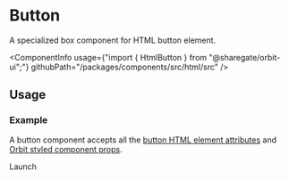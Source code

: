 
<Meta
    title="Html elements/Button"
    id="html-button"
/>

# Button

<Tagline>A specialized <Link href="?path=/docs/box--default-story">box</Link> component for HTML button element.</Tagline>

<ComponentInfo
    usage={"import { HtmlButton } from \"@sharegate/orbit-ui\";"}
    githubPath="/packages/components/src/html/src"
/>

## Usage

### Example

A button component accepts all the [button HTML element attributes](https://developer.mozilla.org/en-US/docs/Web/HTML/Element/button) and [Orbit styled component props](?path=/docs/styling--page).

<Preview>
    <Story name="example">
        <HtmlButton type="button" border="neutral-10" padding={1}>Launch</HtmlButton>
    </Story>
</Preview>
